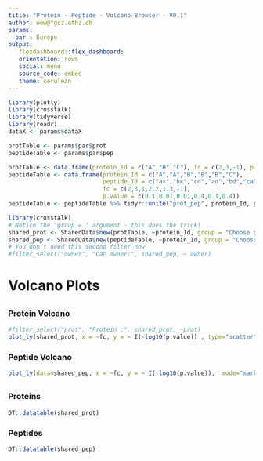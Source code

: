 ```yaml
---
title: "Protein - Peptide - Volcano Browser - V0.1"
author: wew@fgcz.ethz.ch
params:
  par : Europe
output:
   flexdashboard::flex_dashboard:
   orientation: rows
   social: menu
   source_code: embed
   theme: cerulean
---
```


```r
library(plotly)
library(crosstalk)
library(tidyverse)
library(readr)
dataX <- params$dataX

```

```r
protTable <- params$par$prot
peptideTable <- params$par$pep
```


```r
protTable <- data.frame(protein_Id = c("A","B","C"), fc = c(2,3,-1), p.value = c(0.1,0.01,0.4), mean = c(3,10,20))
peptideTable <- data.frame(protein_Id = c("A","A","B","B","B","C"),
                           peptide_Id = c("ax","bx","cd","ad","bd","ca"),
                           fc = c(2,3,1,2.2,1.3,-1),
                           p.value = c(0.1,0.01,0.01,0.4,0.1,0.4))
peptideTable <- peptideTable %>% tidyr::unite("prot_pep", protein_Id, peptide_Id, remove=FALSE )

```

<!--### Filters-->

```r
library(crosstalk)
# Notice the 'group = ' argument - this does the trick!
shared_prot <- SharedData$new(protTable, ~protein_Id, group = "Choose protein")
shared_pep <- SharedData$new(peptideTable, ~protein_Id, group = "Choose protein")
# You don't need this second filter now
#filter_select("owner", "Car owner:", shared_pep, ~ owner)
```

# Volcano Plots

##


### Protein Volcano

```r

#filter_select("prot", "Protein :", shared_prot, ~prot)
plot_ly(shared_prot, x = ~fc, y = ~ I(-log10(p.value)) , type="scatter" , mode="markers", text=~protein_Id) %>% highlight("plotly_click") 

```

### Peptide Volcano

```r
plot_ly(data=shared_pep, x = ~fc, y = ~ I(-log10(p.value)),  mode="markers", type="scatter", text=~prot_pep)

```

##

### Proteins

```r
DT::datatable(shared_prot)
```

### Peptides

```r
DT::datatable(shared_pep)
```




